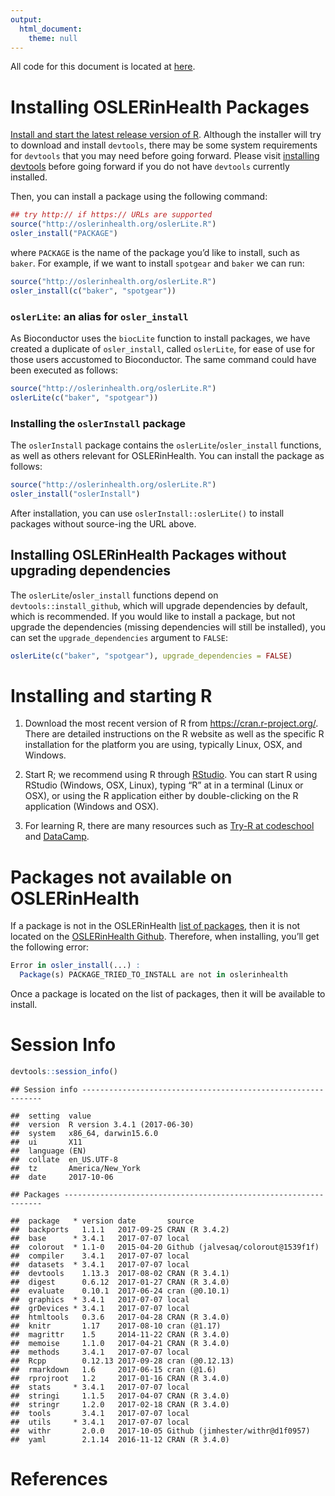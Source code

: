 ```yaml
---
output:
  html_document:
    theme: null
---
```






All code for this document is located at [here](https://raw.githubusercontent.com/muschellij2/neuroc/master/install_oslerinhealth/index.R).

# Installing OSLERinHealth Packages 

[Install and start the latest release version of R](#installing-and-starting-r).  Although the installer will try to download and install `devtools`, there may be some system requirements for `devtools` that you may need before going forward.  Please visit [installing devtools](neuroc-help-installing-devtools) before going forward if you do not have `devtools` currently installed. 

Then, you can install a package using the following command:

```r
## try http:// if https:// URLs are supported
source("http://oslerinhealth.org/oslerLite.R")
osler_install("PACKAGE")
```
where `PACKAGE` is the name of the package you'd like to install, such as `baker`.  For example, if we want to install `spotgear` and `baker` we can run:
```r
source("http://oslerinhealth.org/oslerLite.R")
osler_install(c("baker", "spotgear"))
```
### `oslerLite`: an alias for `osler_install`

As Bioconductor uses the `biocLite` function to install packages, we have created a duplicate of `osler_install`, called `oslerLite`, for ease of use for those users accustomed to Bioconductor.  The same command could have been executed as follows:
```r
source("http://oslerinhealth.org/oslerLite.R")
oslerLite(c("baker", "spotgear"))
```

### Installing the `oslerInstall` package

The `oslerInstall` package contains the `oslerLite`/`osler_install` functions, as well as others relevant for OSLERinHealth.  You can install the package as follows:

```r
source("http://oslerinhealth.org/oslerLite.R")
osler_install("oslerInstall")
```

After installation, you can use `` oslerInstall::oslerLite() `` to install packages without source-ing the URL above.

## Installing OSLERinHealth Packages without upgrading dependencies

The `oslerLite`/`osler_install` functions depend on `devtools::install_github`, which will upgrade dependencies by default, which is recommended.  If you would like to install a package, but not upgrade the dependencies (missing dependencies will still be installed), you can set the `upgrade_dependencies` argument to `FALSE`:

```r
oslerLite(c("baker", "spotgear"), upgrade_dependencies = FALSE)
```

# Installing and starting R 

1.  Download the most recent version of R from [https://cran.r-project.org/](https://cran.r-project.org/). There are detailed instructions on the R website as well as the specific R installation for the platform you are using, typically Linux, OSX, and Windows.

2.  Start R; we recommend using R through [RStudio](https://www.rstudio.com/).  You can start R using RStudio (Windows, OSX, Linux), typing "R" at in a terminal (Linux or OSX), or using the R application either by double-clicking on the R application (Windows and OSX).

3.  For learning R, there are many resources such as [Try-R at codeschool](http://tryr.codeschool.com/) and [DataCamp](https://www.datacamp.com/getting-started?step=2&track=r).


# Packages not available on OSLERinHealth

If a package is not in the OSLERinHealth [list of packages ](http://oslerinhealth.org/list-packages/all), then it is not located on the [OSLERinHealth Github](https://github.com/oslerinhealth?tab=repositories).  Therefore, when installing, you'll get the following error:

```r
Error in osler_install(...) : 
  Package(s) PACKAGE_TRIED_TO_INSTALL are not in oslerinhealth
```

Once a package is located on the list of packages, then it will be available to install. 


# Session Info


```r
devtools::session_info()
```

```
## Session info -------------------------------------------------------------
```

```
##  setting  value                       
##  version  R version 3.4.1 (2017-06-30)
##  system   x86_64, darwin15.6.0        
##  ui       X11                         
##  language (EN)                        
##  collate  en_US.UTF-8                 
##  tz       America/New_York            
##  date     2017-10-06
```

```
## Packages -----------------------------------------------------------------
```

```
##  package   * version date       source                            
##  backports   1.1.1   2017-09-25 CRAN (R 3.4.2)                    
##  base      * 3.4.1   2017-07-07 local                             
##  colorout  * 1.1-0   2015-04-20 Github (jalvesaq/colorout@1539f1f)
##  compiler    3.4.1   2017-07-07 local                             
##  datasets  * 3.4.1   2017-07-07 local                             
##  devtools    1.13.3  2017-08-02 CRAN (R 3.4.1)                    
##  digest      0.6.12  2017-01-27 CRAN (R 3.4.0)                    
##  evaluate    0.10.1  2017-06-24 cran (@0.10.1)                    
##  graphics  * 3.4.1   2017-07-07 local                             
##  grDevices * 3.4.1   2017-07-07 local                             
##  htmltools   0.3.6   2017-04-28 CRAN (R 3.4.0)                    
##  knitr       1.17    2017-08-10 cran (@1.17)                      
##  magrittr    1.5     2014-11-22 CRAN (R 3.4.0)                    
##  memoise     1.1.0   2017-04-21 CRAN (R 3.4.0)                    
##  methods     3.4.1   2017-07-07 local                             
##  Rcpp        0.12.13 2017-09-28 cran (@0.12.13)                   
##  rmarkdown   1.6     2017-06-15 cran (@1.6)                       
##  rprojroot   1.2     2017-01-16 CRAN (R 3.4.0)                    
##  stats     * 3.4.1   2017-07-07 local                             
##  stringi     1.1.5   2017-04-07 CRAN (R 3.4.0)                    
##  stringr     1.2.0   2017-02-18 CRAN (R 3.4.0)                    
##  tools       3.4.1   2017-07-07 local                             
##  utils     * 3.4.1   2017-07-07 local                             
##  withr       2.0.0   2017-10-05 Github (jimhester/withr@d1f0957)  
##  yaml        2.1.14  2016-11-12 CRAN (R 3.4.0)
```

# References
